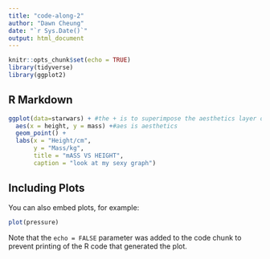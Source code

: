 ```yaml
---
title: "code-along-2"
author: "Dawn Cheung"
date: "`r Sys.Date()`"
output: html_document
---
```


```r
knitr::opts_chunk$set(echo = TRUE)
library(tidyverse)
library(ggplot2)
```

## R Markdown



```r
ggplot(data=starwars) + #the + is to superimpose the aesthetics layer over the data layer
  aes(x = height, y = mass) +#aes is aesthetics
  geom_point() +
  labs(x = "Height/cm",
       y = "Mass/kg",
       title = "mASS VS HEIGHT",
       caption = "look at my sexy graph")
```

## Including Plots

You can also embed plots, for example:

```r
plot(pressure)
```

Note that the `echo = FALSE` parameter was added to the code chunk to prevent printing of the R code that generated the plot.

